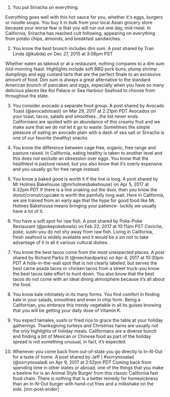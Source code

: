 1. You put Sriracha on everything.
 
Everything goes well with this hot sauce for you, whether it's eggs, burgers or noodle soups. You buy it in bulk from your local Asian grocery store because your worse fear is that you will run out one day, mid-meal. In California, Sriracha has reached cult following, appearing on everything from potato chips, almonds, and breakfast sandwiches.
 
2. You know the best brunch includes dim sum.
  A post shared by Tran Linda (@kubda) on Dec 27, 2015 at 3:06pm PST

Whether eaten as takeout or at a restaurant, nothing compares to a dim sum mid-morning feast. Highlights include soft BBQ pork buns, plump shrimp dumplings and egg custard tarts that are the perfect finale to an excessive amount of food. Dim sum is always a great alternative to the standard American brunch of pancakes and eggs, especially when you have so many delicious places like Koi Palace or Sea Harbour Seafood to choose from throughout the state.
 
3. You consider avocado a separate food group.
  A post shared by Avocado Toast (@avocadotoast) on Mar 29, 2017 at 2:21pm PDT 
Avocados on your toast, tacos, salads and smoothies…the list never ends. Californians are spoiled with an abundance of this creamy fruit and we make sure that we do not let it go to waste. Sometimes the simple pleasure of eating an avocado plain with a dash of sea salt or Sriracha is one of our favorite (healthy) snacks.
 
4. You know the difference between cage free, organic, free range and pasture raised.
In California, eating healthy is taken to another level and this does not exclude an obsession over eggs. You know that the healthiest is pasture raised, but you also know that it’s overly expensive and you usually go for free range instead.
 
5. You know a baked good is worth it if the line is long. 
  A post shared by Mr Holmes Bakehouse (@mrholmesbakehouse) on Apr 5, 2017 at 6:32pm PDT 
If there is a line snaking out the door, then you know the donut/cronut/cupcake is worth the painfully long wait. Here in California, we are trained from an early age that the hype for good food like Mr. Holmes Bakehouse means bringing your patience-  luckily we usually have a lot of it.
 
 
6. You have a soft spot for raw fish.
  A post shared by Poke-Poke Restaurant (@pokepokebowls) on Feb 22, 2017 at 10:11am PST 
Ceviche, poke, sushi-you do not shy away from raw fish. Living in California, fresh seafood is widely available and it would be a sin not to take advantage of it in all it various cultural dishes.
 
 
7. You know the best tacos come from the most unexpected places.
  A post shared by Richard Parks III (@reechardparks) on Apr 4, 2017 at 10:30pm PDT 
A hole-in-the-wall spot that is not clearly labeled, but serves the best carne asada tacos or chicken tacos from a street truck-you know the best tacos take effort to hunt down. You also know that the best tacos do not come with an ideal dining atmosphere because it’s all about the food.
 
 
8. You know kale intimately in its many forms.
You find comfort in finding kale in your salads, smoothies and even in chip form. Being a Californian, you embrace this trendy vegetable in all its guises knowing that you will be getting your daily dose of Vitamin K.
 
9. You expect tamales, sushi or fried rice to grace the table at your holiday gatherings.
Thanksgiving turkeys and Christmas hams are usually not the only highlights of holiday meals. Californians are a diverse bunch and finding a bit of Mexican or Chinese food as part of the holiday spread is not something unusual, in fact, it’s expected.
 
10. Whenever you come back from out-of-state you go directly to In-N-Out for a taste of home.
  A post shared by Jeff | #sorrynosalad (@sorrynosalad) on Apr 9, 2017 at 2:52pm PDT 
Coming back from spending time in other states or abroad, one of the things that you make a beeline for is an Animal Style Burger from this classic California fast food chain. There is nothing that is a better remedy for homesickness than an In-N-Out burger with hand-cut fries and a milkshake on the side. [mn-post-ender]
 

